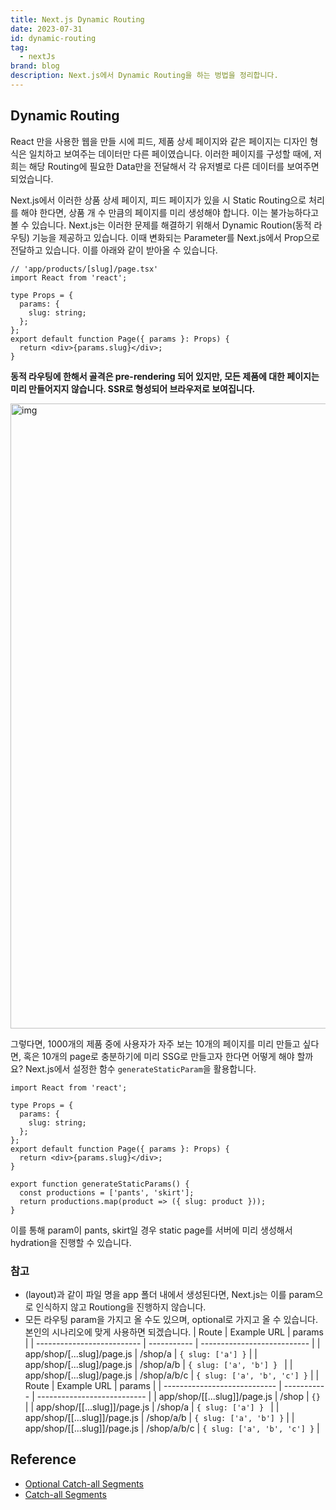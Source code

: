 ```yaml
---
title: Next.js Dynamic Routing
date: 2023-07-31
id: dynamic-routing
tag:
  - nextJs
brand: blog
description: Next.js에서 Dynamic Routing을 하는 벙법을 정리합니다.
---
```


## Dynamic Routing

React 만을 사용한 웹을 만들 시에 피드, 제품 상세 페이지와 같은 페이지는 디자인 형식은 일치하고 보여주는 데이터만 다른 페이였습니다. 이러한 페이지를 구성할 때에, 저희는 해당 Routing에 필요한 Data만을 전달해서 각 유저별로 다른 데이터를 보여주면 되었습니다.

Next.js에서 이러한 상품 상세 페이지, 피드 페이지가 있을 시 Static Routing으로 처리를 해야 한다면, 상품 개 수 만큼의 페이지를 미리 생성해야 합니다. 이는 불가능하다고 볼 수 있습니다. Next.js는 이러한 문제를 해결하기 위해서 Dynamic Roution(동적 라우팅) 기능을 제공하고 있습니다. 이때 변화되는 Parameter를 Next.js에서 Prop으로 전달하고 있습니다. 이를 아래와 같이 받아올 수 있습니다.

```tsx
// 'app/products/[slug]/page.tsx'
import React from 'react';

type Props = {
  params: {
    slug: string;
  };
};
export default function Page({ params }: Props) {
  return <div>{params.slug}</div>;
}
```

**동적 라우팅에 한해서 골격은 pre-rendering 되어 있지만, 모든 제품에 대한 페이지는 미리 만들어지지 않습니다. SSR로 형성되어 브라우저로 보여집니다.**

<img
  src="/images/dynamic-routing/dynamic-routing.png"
  alt="img"
  width="1000"
  heigth="700"
/>

그렇다면, 1000개의 제품 중에 사용자가 자주 보는 10개의 페이지를 미리 만들고 싶다면, 혹은 10개의 page로 충분하기에 미리 SSG로 만들고자 한다면 어떻게 해야 할까요? Next.js에서 설정한 함수 `generateStaticParam`을 활용합니다.

```tsx
import React from 'react';

type Props = {
  params: {
    slug: string;
  };
};
export default function Page({ params }: Props) {
  return <div>{params.slug}</div>;
}

export function generateStaticParams() {
  const productions = ['pants', 'skirt'];
  return productions.map(product => ({ slug: product }));
}
```

이를 통해 param이 pants, skirt일 경우 static page를 서버에 미리 생성해서 hydration을 진행할 수 있습니다.

### 참고

- (layout)과 같이 파일 명을 app 폴더 내에서 생성된다면, Next.js는 이를 param으로 인식하지 않고 Routiong을 진행하지 않습니다.
- 모든 라우팅 param을 가지고 올 수도 있으며, optional로 가지고 올 수 있습니다. 본인의 시나리오에 맞게 사용하면 되겠습니다.
  | Route | Example URL | params |
  | -------------------------- | ----------- | --------------------------- |
  | app/shop/[...slug]/page.js | /shop/a | `{ slug: ['a'] }` |
  | app/shop/[...slug]/page.js | /shop/a/b | `{ slug: ['a', 'b'] } ` |
  | app/shop/[...slug]/page.js | /shop/a/b/c | `{ slug: ['a', 'b', 'c'] }` |
  | Route | Example URL | params |
  | ---------------------------- | ----------- | --------------------------- |
  | app/shop/[[...slug]]/page.js | /shop | `{}` |
  | app/shop/[[...slug]]/page.js | /shop/a | `{ slug: ['a'] } ` |
  | app/shop/[[...slug]]/page.js | /shop/a/b | `{ slug: ['a', 'b'] }` |
  | app/shop/[[...slug]]/page.js | /shop/a/b/c | `{ slug: ['a', 'b', 'c'] }` |

## Reference

- [Optional Catch-all Segments](https://nextjs.org/docs/app/building-your-application/routing/dynamic-routes#optional-catch-all-segments)
- [Catch-all Segments](https://nextjs.org/docs/app/building-your-application/routing/dynamic-routes#catch-all-segments)
